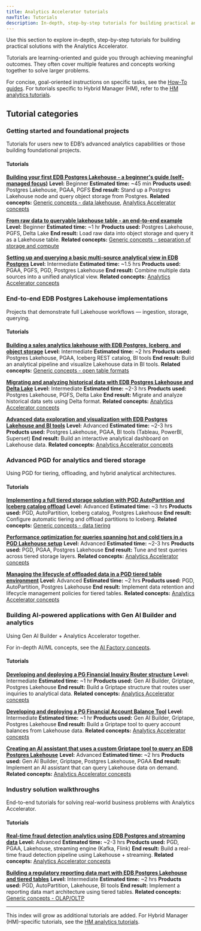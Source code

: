 ```yaml
---
title: Analytics Accelerator tutorials
navTitle: Tutorials
description: In-depth, step-by-step tutorials for building practical analytics solutions with Analytics Accelerator technologies.
---
```


Use this section to explore in-depth, step-by-step tutorials for building practical solutions with the Analytics Accelerator.

Tutorials are learning-oriented and guide you through achieving meaningful outcomes. They often cover multiple features and concepts working together to solve larger problems.

For concise, goal-oriented instructions on specific tasks, see the [How-To guides](/edb-postgres-ai/hybrid-manager/analytics/learn/how-to/).
For tutorials specific to Hybrid Manager (HM), refer to the [HM analytics tutorials](/edb-postgres-ai/hybrid-manager/analytics/learn/).

## Tutorial categories

### Getting started and foundational projects

Tutorials for users new to EDB’s advanced analytics capabilities or those building foundational projects.

#### Tutorials

**[Building your first EDB Postgres Lakehouse - a beginner's guide (self-managed focus)](#)**
**Level:** Beginner
**Estimated time:** ~45 min
**Products used:** Postgres Lakehouse, PGAA, PGFS
**End result:** Stand up a Postgres Lakehouse node and query object storage from Postgres.
**Related concepts:** [Generic concepts - data lakehouse](../explained/generic-concepts#data-lakehouse), [Analytics Accelerator concepts](../explained/analytics-concepts#edb-postgres-lakehouse)

**[From raw data to queryable lakehouse table - an end-to-end example](#)**
**Level:** Beginner
**Estimated time:** ~1 hr
**Products used:** Postgres Lakehouse, PGFS, Delta Lake
**End result:** Load raw data into object storage and query it as a Lakehouse table.
**Related concepts:** [Generic concepts - separation of storage and compute](../explained/generic-concepts#separation-of-storage-and-compute)

**[Setting up and querying a basic multi-source analytical view in EDB Postgres](#)**
**Level:** Intermediate
**Estimated time:** ~1.5 hrs
**Products used:** PGAA, PGFS, PGD, Postgres Lakehouse
**End result:** Combine multiple data sources into a unified analytical view.
**Related concepts:** [Analytics Accelerator concepts](../explained/analytics-concepts#analytics-use-cases-and-architecture-patterns)

### End-to-end EDB Postgres Lakehouse implementations

Projects that demonstrate full Lakehouse workflows — ingestion, storage, querying.

#### Tutorials

**[Building a sales analytics lakehouse with EDB Postgres, Iceberg, and object storage](#)**
**Level:** Intermediate
**Estimated time:** ~2 hrs
**Products used:** Postgres Lakehouse, PGAA, Iceberg REST catalog, BI tools
**End result:** Build an analytical pipeline and visualize Lakehouse data in BI tools.
**Related concepts:** [Generic concepts - open table formats](../explained/generic-concepts#open-table-formats)

**[Migrating and analyzing historical data with EDB Postgres Lakehouse and Delta Lake](#)**
**Level:** Intermediate
**Estimated time:** ~2-3 hrs
**Products used:** Postgres Lakehouse, PGFS, Delta Lake
**End result:** Migrate and analyze historical data sets using Delta format.
**Related concepts:** [Analytics Accelerator concepts](../explained/analytics-concepts#edb-postgres-lakehouse)

**[Advanced data exploration and visualization with EDB Postgres Lakehouse and BI tools](#)**
**Level:** Advanced
**Estimated time:** ~2-3 hrs
**Products used:** Postgres Lakehouse, PGAA, BI tools (Tableau, PowerBI, Superset)
**End result:** Build an interactive analytical dashboard on Lakehouse data.
**Related concepts:** [Analytics Accelerator concepts](../explained/analytics-concepts#analytics-use-cases-and-architecture-patterns)

### Advanced PGD for analytics and tiered storage

Using PGD for tiering, offloading, and hybrid analytical architectures.

#### Tutorials

**[Implementing a full tiered storage solution with PGD AutoPartition and Iceberg catalog offload](#)**
**Level:** Advanced
**Estimated time:** ~3 hrs
**Products used:** PGD, AutoPartition, Iceberg catalog, Postgres Lakehouse
**End result:** Configure automatic tiering and offload partitions to Iceberg.
**Related concepts:** [Generic concepts - data tiering](../explained/generic-concepts#data-tiering)

**[Performance optimization for queries spanning hot and cold tiers in a PGD Lakehouse setup](#)**
**Level:** Advanced
**Estimated time:** ~2-3 hrs
**Products used:** PGD, PGAA, Postgres Lakehouse
**End result:** Tune and test queries across tiered storage layers.
**Related concepts:** [Analytics Accelerator concepts](../explained/analytics-concepts#edb-postgres-distributed-pgd-and-tiered-tables)

**[Managing the lifecycle of offloaded data in a PGD tiered table environment](#)**
**Level:** Advanced
**Estimated time:** ~2 hrs
**Products used:** PGD, AutoPartition, Postgres Lakehouse
**End result:** Implement data retention and lifecycle management policies for tiered tables.
**Related concepts:** [Analytics Accelerator concepts](../explained/analytics-concepts#edb-postgres-distributed-pgd-and-tiered-tables)

### Building AI-powered applications with Gen AI Builder and analytics

Using Gen AI Builder + Analytics Accelerator together.

For in-depth AI/ML concepts, see the [AI Factory concepts](/edb-postgres-ai/ai-factory/learn/explained/ai-factory-concepts).

#### Tutorials

**[Developing and deploying a PG Financial Inquiry Router structure](#)**
**Level:** Intermediate
**Estimated time:** ~1 hr
**Products used:** Gen AI Builder, Griptape, Postgres Lakehouse
**End result:** Build a Griptape structure that routes user inquiries to analytical data.
**Related concepts:** [Analytics Accelerator concepts](../explained/analytics-concepts#analytics-and-aiml-workloads)

**[Developing and deploying a PG Financial Account Balance Tool](#)**
**Level:** Intermediate
**Estimated time:** ~1 hr
**Products used:** Gen AI Builder, Griptape, Postgres Lakehouse
**End result:** Build a Griptape tool to query account balances from Lakehouse data.
**Related concepts:** [Analytics Accelerator concepts](../explained/analytics-concepts#analytics-and-aiml-workloads)

**[Creating an AI assistant that uses a custom Griptape tool to query an EDB Postgres Lakehouse](#)**
**Level:** Advanced
**Estimated time:** ~2 hrs
**Products used:** Gen AI Builder, Griptape, Postgres Lakehouse, PGAA
**End result:** Implement an AI assistant that can query Lakehouse data on demand.
**Related concepts:** [Analytics Accelerator concepts](../explained/analytics-concepts#analytics-and-aiml-workloads)

### Industry solution walkthroughs

End-to-end tutorials for solving real-world business problems with Analytics Accelerator.

#### Tutorials

**[Real-time fraud detection analytics using EDB Postgres and streaming data](#)**
**Level:** Advanced
**Estimated time:** ~2-3 hrs
**Products used:** PGD, PGAA, Lakehouse, streaming engine (Kafka, Flink)
**End result:** Build a real-time fraud detection pipeline using Lakehouse + streaming.
**Related concepts:** [Analytics Accelerator concepts](../explained/analytics-concepts.mdx#analytics-use-cases-and-architecture-patterns)

**[Building a regulatory reporting data mart with EDB Postgres Lakehouse and tiered tables](#)**
**Level:** Intermediate
**Estimated time:** ~2 hrs
**Products used:** PGD, AutoPartition, Lakehouse, BI tools
**End result:** Implement a reporting data mart architecture using tiered tables.
**Related concepts:** [Generic concepts - OLAP/OLTP](../explained/generic-concepts/#olap-oltp)

---

This index will grow as additional tutorials are added. For Hybrid Manager (HM)-specific tutorials, see the [HM analytics tutorials](../../../hybrid-manager/analytics/learn/).
